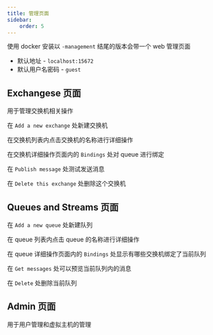 ```yaml
---
title: 管理页面
sidebar:
    order: 5
---
```


使用 docker 安装以 `-management` 结尾的版本会带一个 web 管理页面

- 默认地址 - `localhost:15672`
- 默认用户名密码 - `guest`

## Exchangese 页面

用于管理交换机相关操作

在 `Add a new exchange` 处新建交换机

在交换机列表内点击交换机的名称进行详细操作

在交换机详细操作页面内的 `Bindings` 处对 queue 进行绑定

在 `Publish message` 处测试发送消息

在 `Delete this exchange` 处删除这个交换机

## Queues and Streams 页面

在 `Add a new queue` 处新建队列

在 queue 列表内点击 queue 的名称进行详细操作

在 queue 详细操作页面内的 `Bindings` 处显示有哪些交换机绑定了当前队列

在 `Get messages` 处可以预览当前队列内的消息

在 `Delete` 处删除当前队列

## Admin 页面

用于用户管理和虚拟主机的管理
